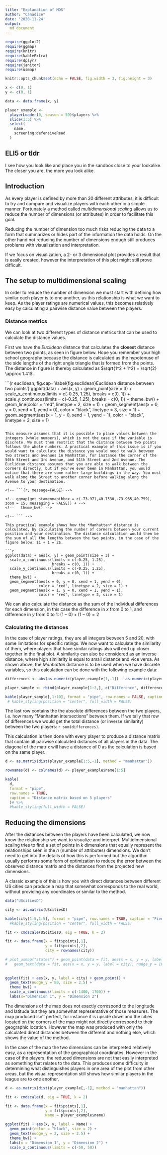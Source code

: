 ```yaml
---
title: "Explanation of MDS"
author: "Canadice"
date: '2020-11-24'
output:
  md_document
---
```


```r

require(ggplot2)
require(ggmap)
require(knitr)
require(kableExtra)
require(dplyr)
require(janitor)
require(usmap)

knitr::opts_chunk$set(echo = FALSE, fig.width = 3, fig.height = 3)

x <- c(0, 1)
y <- c(0, 1)

data <- data.frame(x, y)

player_example <- 
  playerLoader(0, season = 59)$players %>% 
  slice(1:5) %>% 
  select(
    name, 
    screening:defensiveRead
  )

```

## ELI5 or tldr
I see how you look like and place you in the sandbox close to your lookalike. The closer you are, the more you look alike.

## Introduction
As every player is defined by more than 20 different attributes, it is difficult to try and compare and visualize players with each other in a simple manner. Fortunately a method called *multidimensional scaling* allows us to reduce the number of dimensions (or attributes) in order to facilitate this goal. 

Reducing the number of dimension too much risks reducing the data to a form that summarizes or hides part of the information the data holds. On the other hand not reducing the number of dimensions enough still produces problems with visualization and interpretation.

If we focus on visualization, a 2- or 3 dimensional plot provides a result that is easily created, however the interpretation of this plot might still prove difficult.

## The setup to multidimensional scaling
In order to reduce the number of dimension we must start with defining how similar each player is to one another, as this relationship is what we want to keep. As the player ratings are numerical values, this becomes relatively easy by calculating a pairwise distance value between the players.

### Distance metrics
We can look at two different types of distance metrics that can be used to calculate the distance values.

First we have the *Euclidean* distance that calculates the **closest** distance between two points, as seen in figure below. Hope you remember your high school geography because the distance is calculated as the hypotenuse of the side lengths of the right angle triangle that is formed from the points. The distance in figure is thereby calculated as $\sqrt{1^2 + 1^2} = \sqrt{2} \approx 1.41$. 

```{r euclidean, fig.cap='\\label{fig:euclidean}Euclidean distance between two points'}
ggplot(data) + aes(x, y) + geom_point(size = 3) +
  scale_x_continuous(limits = c(-0.25, 1.25),
                     breaks = c(0, 1)) +
  scale_y_continuous(limits = c(-0.25, 1.25),
                     breaks = c(0, 1)) + 
  theme_bw() + 
  geom_line(color = "red", linetype = 2, size = 1) +
  geom_segment(aes(x = 0, y = 0, xend = 1, yend = 0),
               color = "black", linetype = 3, size = 1) +
  geom_segment(aes(x = 1, y = 0, xend = 1, yend = 1),
               color = "black", linetype = 3, size = 1)


```

This measure assumes that it is possible to place values between the integers (whole numbers), which is not the case if the variable is discrete. We must then restrict that the distance between two points follows the whole numbers. A practical example of this issue is if you would want to calculate the distance you would need to walk between two streets and avenues in Manhattan, for instance the corner of the 50th Street and 3rd Avenue, and 51th Street and 2nd Avenue. The Euclidean distance assumes that you are able to walk between the corners directly, but if you've ever been in Manhattan, you would notice that there are some rather large buildings in the way. You must walk along the Street to another corner before walking along the Avenue to your destination.

<!-- ```{r, message=FALSE} -->

<!-- ggmap(get_stamenmap(bbox = c(-73.971,40.7530,-73.965,40.759), zoom = 15, messaging = FALSE)) + -->
<!--   theme_bw() -->

<!-- ``` -->

This practical example shows how the *Manhattan* distance is calculated, by calculating the number of corners between your current position and your destination. The distance calculation would then be the sum of all the lengths between the two points, in the case of the figure below: $1 + 1 = 2$.

```r
ggplot(data) + aes(x, y) + geom_point(size = 3) +
  scale_x_continuous(limits = c(-0.25, 1.25),
                     breaks = c(0, 1)) +
  scale_y_continuous(limits = c(-0.25, 1.25),
                     breaks = c(0, 1)) + 
  theme_bw() + 
  geom_segment(aes(x = 0, y = 0, xend = 1, yend = 0),
               color = "red", linetype = 2, size = 1) +
  geom_segment(aes(x = 1, y = 0, xend = 1, yend = 1),
               color = "red", linetype = 2, size = 1)

```

We can also calculate the distance as the sum of the individual differences for each dimension, in this case the difference in $x$ from 0 to 1, and difference in $y$ from 0 to 1: $(1-0)+(1-0)=2$ 

### Calculating the distances
In the case of player ratings, they are all integers between 5 and 20, with some limitations for specific ratings. We now want to calculate the similarity of them, where players that have similar ratings also will end up closer together in the final plot. A similarity can also be considered as an inverse distance, where high similarity is equal to small distance and vice versa. As shown above, the *Manhattan* distance is to be used when we have discrete variables, so this calculation can be done with the following example data:

```r

differences <- abs(as.numeric(player_example[1,-1]) - as.numeric(player_example[2,-1]))

player_sample <- rbind(player_example[1:2,], c("Difference", differences))

kable(player_sample[,1:10], format = "pipe", row.names = FALSE, caption = "Example data used")# %>%
 # kable_styling(position = "center", full_width = FALSE)

```

The last row contains the the absolute differences between the two players, i.e. how many "Manhattan intersections" between them. If we tally that row of differences we would get the total distance (or inverse similarity) between the two players: `r sum(differences)`. 

This calculation is then done with every player to produce a distance matrix that contain all pairwise calculated distances of all players in the data. The diagonal of the matrix will have a distance of 0 as the calculation is based on the same player. 

```r

d <- as.matrix(dist(player_example[1:5,-1], method = "manhattan"))

rownames(d) <- colnames(d) <- player_example$name[1:5]

kable(
  d, 
  format = "pipe",
  row.names = TRUE, 
  caption = "Distance matrix based on 5 players"
  )# %>%
  #kable_styling(full_width = FALSE)


```

## Reducing the dimensions
After the distances between the players have been calculated, we now know the relationship we want to visualize and interpret. Multidimensional scaling tries to find a set of points in $k$ dimensions that equally represent the relationships seen in the $n$ (number of attributes) dimensions. We don't need to get into the details of how this is performed but the algorithm usually performs some form of optimization to reduce the error between the observed distance matrix and the distances from the projected new dimensions.

A classic example of this is how you with direct distances between different US cities can produce a map that somewhat corresponds to the real world, without providing any coordinates or similar to the method.

```r

data("UScitiesD")

city <- as.matrix(UScitiesD)

kable(city[1:5,1:5], format = "pipe", row.names = TRUE, caption = "Five cities and their direct distance to one another") #%>%
  #kable_styling(position = "center", full_width = FALSE)

fit <- cmdscale(UScitiesD, eig = TRUE, k = 2)

fit <- data.frame(x = fit$points[,1],
                  y = fit$points[,2],
                  city = rownames(city))

# plot_usmap("states") + geom_point(data = fit, aes(x = x, y = y, label = city)) + 
#   geom_text(data = fit, aes(x = x, y = y, label = city), nudge_y = 100, size = 2.5)
  
  
ggplot(fit) + aes(x, y, label = city) + geom_point() + 
  geom_text(nudge_y = 80, size = 2.5) + 
  theme_bw() +
  scale_x_continuous(limits = c(-1400, 1700)) +
  labs(x="Dimension 1", y = "Dimension 2")


```

The dimensions of the map does not exactly correspond to the longitude and latitude but they are somewhat representative of those measures. The map produced isn't perfect, for instance it is upside down and the cities located on the corners of the map might not directly correspond to their geographic location. However the map was produced with only the calculated direct distances between the different and nothing else, which shows the value of the method.

In the case of the map the two dimensions can be interpreted relatively easy, as a representation of the geographical coordinates. However in the case of the players, the reduced dimensions are not that easily interpreted as something that relates to the data. This produces some difficulty in determining what distinguishes players in one area of the plot from other areas, but the visual representation still shows how similar players in the league are to one another.

```r

d <- as.matrix(dist(player_example[,-1], method = "manhattan"))

fit <- cmdscale(d, eig = TRUE, k = 2)

fit <- data.frame(x = fit$points[,1],
                  y = fit$points[,2],
                  Name = player_example$name)

ggplot(fit) + aes(x, y, label = Name) + 
  geom_point(color = "black", size = 2) +
  geom_text(nudge_y = 2, size = 2.5) +
  theme_bw() +
  labs(x = "Dimension 1", y = "Dimension 2") + 
  scale_x_continuous(limits = c(-50, 50))
  


```








